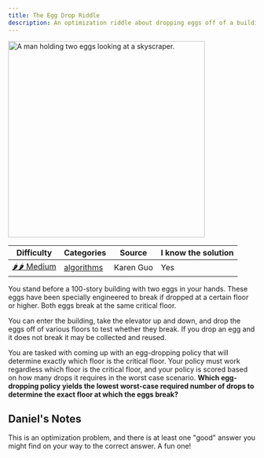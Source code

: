 ```yaml
---
title: The Egg Drop Riddle
description: An optimization riddle about dropping eggs off of a building.
---
```



<Image
  src={eggDrop}
  alt="A man holding two eggs looking at a skyscraper."
  width="400"
  height="400"
/>

| Difficulty                              | Categories                                 | Source    | I know the solution |
| --------------------------------------- | ------------------------------------------ | --------- | ------------------- |
| [🌶️🌶️ Medium](/riddles/#medium-riddles) | [algorithms](/riddles/#algorithms-riddles) | Karen Guo | Yes                 |

You stand before a 100-story building with two eggs in your hands. These eggs have been specially engineered to break if dropped at a certain floor or higher. Both eggs break at the same critical floor.

You can enter the building, take the elevator up and down, and drop the eggs off of various floors to test whether they break. If you drop an egg and it does not break it may be collected and reused.

You are tasked with coming up with an egg-dropping policy that will determine exactly which floor is the critical floor. Your policy must work regardless which floor is the critical floor, and your policy is scored based on how many drops it requires in the worst case scenario. **Which egg-dropping policy yields the lowest worst-case required number of drops to determine the exact floor at which the eggs break?**

## Daniel's Notes

This is an optimization problem, and there is at least one "good" answer you might find on your way to the correct answer. A fun one!
